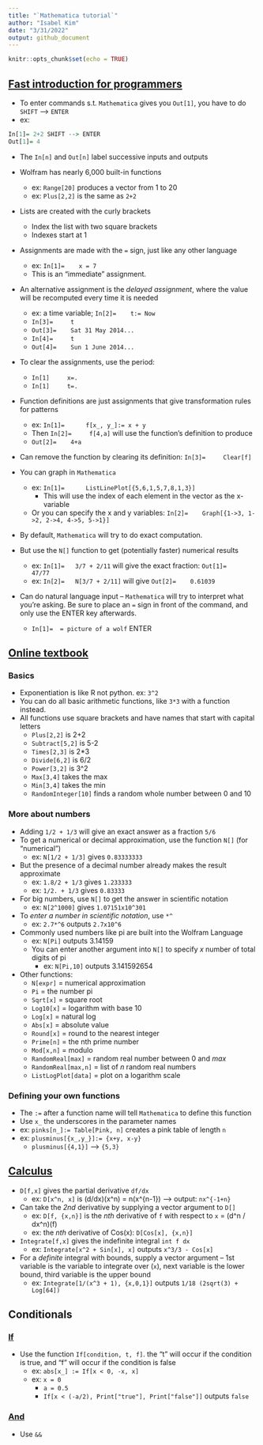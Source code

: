 ```yaml
---
title: "`Mathematica tutorial`"
author: "Isabel Kim"
date: "3/31/2022"
output: github_document
---
```


```r
knitr::opts_chunk$set(echo = TRUE)
```

## [Fast introduction for programmers](https://www.wolfram.com/language/fast-introduction-for-programmers/en/)

* To enter commands s.t. `Mathematica` gives you `Out[1]`, you have to do `SHIFT` --> `ENTER`
* ex:
```r
In[1]= 2+2 SHIFT --> ENTER
Out[1]= 4
```
  + The `In[n]` and `Out[n]` label successive inputs and outputs
* Wolfram has nearly 6,000 built-in functions 
  + ex: `Range[20]` produces a vector from 1 to 20
  + ex: `Plus[2,2]` is the same as `2+2`
  
* Lists are created with the curly brackets 
  + Index the list with two square brackets
  + Indexes start at 1

* Assignments are made with the `=` sign, just like any other language
  + ex: `In[1]=    x = 7`
  + This is an "immediate" assignment.
* An alternative assignment is the *delayed assignment*, where the value will be recomputed every time it is needed
  + ex: a time variable; `In[2]=    t:= Now`
  + `In[3]=     t`
  + `Out[3]=    Sat 31 May 2014...`
  + `In[4]=     t`
  + `Out[4]=    Sun 1 June 2014...`
* To clear the assignments, use the period:
  + `In[1]     x=. `
  + `In[1]     t=. `

* Function definitions are just assignments that give transformation rules for patterns
  + ex: `In[1]=      f[x_, y_]:= x + y`
  + Then `In[2]=     f[4,a]` will use the function's definition to produce
  + `Out[2]=    4+a`
* Can remove the function by clearing its definition: `In[3]=     Clear[f]`


* You can graph in `Mathematica`
  + ex: `In[1]=      ListLinePlot[{5,6,1,5,7,8,1,3}]`
    * This will use the index of each element in the vector as the x-variable
  + Or you can specify the x and y variables: `In[2]=    Graph[{1->3, 1->2, 2->4, 4->5, 5->1}]`

* By default, `Mathematica` will try to do exact computation. 
* But use the `N[]` function to get (potentially faster) numerical results
  + ex: `In[1]=   3/7 + 2/11` will give the exact fraction: `Out[1]=    47/77`
  + ex: `In[2]=   N[3/7 + 2/11]` will give `Out[2]=    0.61039`

* Can do natural language input -- `Mathematica` will try to interpret what you're asking. Be sure to place an `=` sign in front of the command, and only use the ENTER key afterwards.
  + `In[1]=  = picture of a wolf` ENTER
  
## [Online textbook](https://www.wolfram.com/language/elementary-introduction/2nd-ed/01-starting-out-elementary-arithmetic.html)

### Basics

* Exponentiation is like R not python. ex: `3^2`
* You can do all basic arithmetic functions, like `3*3` with a function instead.
* All functions use square brackets and have names that start with capital letters
  + `Plus[2,2]` is 2+2
  + `Subtract[5,2]` is 5-2
  + `Times[2,3]` is 2*3
  + `Divide[6,2]` is 6/2
  + `Power[3,2]` is 3^2
  + `Max[3,4]` takes the max
  + `Min[3,4]` takes the min
  + `RandomInteger[10]` finds a random whole number between 0 and 10

### More about numbers

* Adding `1/2 + 1/3` will give an exact answer as a fraction `5/6`
* To get a numerical or decimal approximation, use the function `N[]` (for "numerical")
  + ex: `N[1/2 + 1/3]` gives `0.83333333`
* But the presence of a decimal number already makes the result approximate
  + ex: `1.8/2 + 1/3` gives `1.233333`
  + ex: `1/2. + 1/3` gives `0.83333`
* For big numbers, use `N[]` to get the answer in scientific notation
  + ex: `N[2^1000]` gives `1.07151x10^301`
* To *enter a number in scientific notation*, use `*^`
  + ex: `2.7*^6` outputs `2.7x10^6`
* Commonly used numbers like pi are built into the Wolfram Language
  + ex: `N[Pi]` outputs 3.14159
  + You can enter another argument into `N[]` to specify *x* number of total digits of pi
    * ex: `N[Pi,10]` outputs 3.141592654
* Other functions:
  + `N[expr]` = numerical approximation
  + `Pi` = the number pi
  + `Sqrt[x]` = square root
  + `Log10[x]` = logarithm with base 10
  + `Log[x]` = natural log
  + `Abs[x]` = absolute value
  + `Round[x]` = round to the nearest integer
  + `Prime[n]` = the nth prime number
  + `Mod[x,n]` = modulo
  + `RandomReal[max]` = random real number between 0 and *max*
  + `RandomReal[max,n]` = list of *n* random real numbers
  + `ListLogPlot[data]` = plot on a logarithm scale

### Defining your own functions

* The `:=` after a function name will tell `Mathematica` to define this function
* Use `x_` the underscores in the parameter names
* ex: `pinks[n_]:= Table[Pink, n]` creates a pink table of length `n`
* ex: `plusminus[{x_,y_}]:= {x+y, x-y}`
  + `plusminus[{4,1}]` --> `{5,3}`

## [Calculus](https://reference.wolfram.com/language/guide/Calculus.html)

* `D[f,x]` gives the partial derivative `df/dx` 
  + ex: `D[x^n, x]` is (d/dx)(x^n) = n(x^{n-1}) --> output: `nx^{-1+n}`
* Can take the *2nd* derivative by supplying a vector argument to `D[]`
  + ex: `D[f, {x,n}]` is the *nth* derivative of `f` with respect to `x` = (d^n / dx^n)(f)
  + ex: the *nth* derivative of Cos(x): `D[Cos[x], {x,n}]`

* `Integrate[f,x]` gives the indefinite integral `int f dx`
  + ex: `Integrate[x^2 + Sin[x], x]` outputs `x^3/3 - Cos[x]`
* For a *definite* integral with bounds, supply a vector argument -- 1st variable is the variable to integrate over (`x`), next variable is the lower bound, third variable is the upper bound
  + ex: `Integrate[1/(x^3 + 1), {x,0,1}]` outputs `1/18 (2sqrt(3) + Log[64])`
  
## Conditionals

### [If](https://reference.wolfram.com/language/ref/If.html)

* Use the function `If[condition, t, f]`. the "t" will occur if the condition is true, and "f" will occur if the condition is false
  + ex: `abs[x_] := If[x < 0, -x, x]`
  + ex: `x = 0`
      * `a = 0.5`
      * `If[x < (-a/2), Print["true"], Print["false"]]` outputs `false`

### [And](https://reference.wolfram.com/language/ref/And.html)

* Use `&&`
